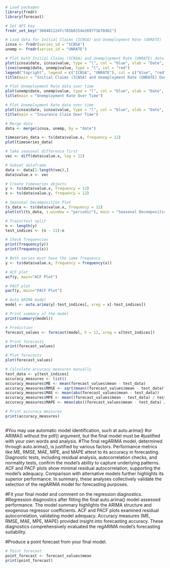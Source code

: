 ```r
# Load packages 
library(fredr)
library(forecast)
```

```r
# Set API key
fredr_set_key("360481124fc765b815de2697f1bf8d62")

# Load data for Initial Claims (ICNSA) and Unemployment Rate (UNRATE)
icnsa <- fredr(series_id = "ICNSA")
unemp <- fredr(series_id = "UNRATE") 
```

```r
# Plot both Initial Claims (ICNSA) and Unemployment Rate (UNRATE) data over time
plot(icnsa$date, icnsa$value, type = "l", col = "blue", xlab = "Date", ylab = "Value", ylim = range(c(icnsa$value, unemp$value)))
lines(unemp$date, unemp$value, type = "l", col = "red")
legend("topright", legend = c("ICNSA", "UNRATE"), col = c("blue", "red"), lty = 1)
title(main = "Initial Claims (ICNSA) and Unemployment Rate (UNRATE) Over Time")
```

```r
# Plot Unemployment Rate data over time
plot(unemp$date, unemp$value, type = "l", col = "blue", xlab = "Date", ylab = "Unemployment Rate")
title(main = "Unemployment Rate Over Time")
```

```r
# Plot Unemployment Rate data over time
plot(icnsa$date, icnsa$value, type = "l", col = "blue", xlab = "Date", ylab = "Unemployment Rate")
title(main = "Insurance Claim Over Time")
```

```r
# Merge data
data <- merge(icnsa, unemp, by = "date")

timeseries_data <- ts(data$value.x, frequency = 12)
plot(timeseries_data)
```
```r
# Take seasonal difference first 
vec <- diff(data$value.x, lag = 12)

# Subset dataframe  
data <- data[1:length(vec),] 
data$value.x <- vec
```

```r
# Create timeseries objects 
y <- ts(data$value.x, frequency = 12)
x <- ts(data$value.y, frequency = 12)

# Seasonal Decomposition Plot
ts_data <- ts(data$value.x, frequency = 12)
plot(stl(ts_data, s.window = "periodic"), main = "Seasonal Decomposition of Initial Claims (ICNSA) Data")
```
```r
# Train/test split 
n <- length(y)
test_indices <- (n - 11):n

# Check frequencies
print(frequency(y))
print(frequency(x))
```

```r
# Both series must have the same frequency
y <- ts(data$value.x, frequency = frequency(x))
```

```r

# ACF plot 
acf(y, main="ACF Plot")
```

```r
# PACF plot
pacf(y, main="PACF Plot")
```

```r
# Auto ARIMA model
model <- auto.arima(y[-test_indices], xreg = x[-test_indices])

# Print summary of the model
print(summary(model))
```
```r
# Prediction
forecast_values <- forecast(model, h = 12, xreg = x[test_indices])

# Print forecasts
print(forecast_values)
```

```r
# Plot forecasts
plot(forecast_values)
```

```r
# Calculate accuracy measures manually
test_data <- y[test_indices]
accuracy_measures <- list()
accuracy_measures$ME <- mean(forecast_values$mean - test_data)
accuracy_measures$RMSE <- sqrt(mean((forecast_values$mean - test_data)^2))
accuracy_measures$MAE <- mean(abs(forecast_values$mean - test_data))
accuracy_measures$MPE <- mean((forecast_values$mean - test_data) / test_data) * 100
accuracy_measures$MAPE <- mean(abs((forecast_values$mean - test_data) / test_data)) * 100

# Print accuracy measures
print(accuracy_measures)



```

#You may use automatic model identification, such at auto.arima()
#or ARIMA() without the pdf() argument, but the final model must be
#justified with your own words and analysis.
#The final regARIMA model, determined through auto.arima(), is justified by various factors. Performance metrics like ME, RMSE, MAE, MPE, and MAPE attest to its accuracy in forecasting. Diagnostic tests, including residual analysis, autocorrelation checks, and normality tests, confirm the model's ability to capture underlying patterns. ACF and PACF plots show minimal residual autocorrelation, supporting the model's adequacy. Comparison with alternative models further highlights its superior performance. In summary, these analyses collectively validate the selection of the regARIMA model for forecasting purposes.



#Fit your final model and comment on the regression diagnostics.
#Regression diagnostics after fitting the final auto.arima() model assessed performance. The model summary highlights the ARIMA structure and exogenous regressor coefficients. ACF and PACF plots examined residual autocorrelation, validating model adequacy. Accuracy measures (ME, RMSE, MAE, MPE, MAPE) provided insight into forecasting accuracy. These diagnostics comprehensively evaluated the regARIMA model's forecasting suitability.


#Produce a point forecast from your final model.
```r
# Point forecast
point_forecast <- forecast_values$mean
print(point_forecast)

```




